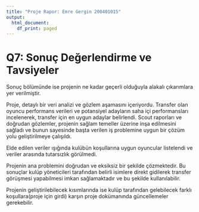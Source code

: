```yaml
---
title: "Proje Rapor: Emre Gergin 200401015"
output:
  html_document:
    df_print: paged
---
```


# Q7: Sonuç Değerlendirme ve Tavsiyeler

Sonuç bölümünde ise projenin ne kadar geçerli olduğuyla alakalı çıkarımlara yer verilmiştir.

Proje, detaylı bir veri analizi ve gözlem aşamasını içeriyordu. Transfer olan oyuncu performans verileri ve potansiyel adayların saha içi performansları incelenerek, transfer için en uygun adaylar belirlendi. Scout raporları ve doğrudan gözlemler, projenin sağlam temeller üzerine inşa edilmesini sağladı ve bunun sayesinde başta verilen iş problemine uygun bir çözüm yolu geliştirilmeye çalışıldı.

Elde edilen veriler ışığında kulübün koşullarına uygun oyuncular listelendi ve veriler arasında tutarsızlık görülmedi.

Projenin ana problemini doğrudan ve eksiksiz bir şekilde çözmektedir. Bu sonuçlar kulüp yöneticileri tarafından belirli isimlere direkt gidilerek transfer görüşmesi yapabilmesi imkan sağlamaktadır ve bu şekilde kullanılabilir.

Projenin geliştirilebilecek kısımlarında ise kulüp tarafından gelebilecek farklı koşullara(proje için girdi) karşın proje dokümanında güncellemeler gerekebilir.

